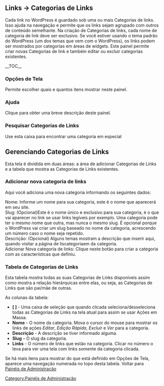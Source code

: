 {{Languages|
{{en|Links Link Categories SubPanel}}
{{ja|Links Link Categories SubPanel}}
{{pt-br|Painel Categorias de Links}}
}}
{{Comunidade WP-Brasil}}
{{Traduz}} 
{{Caixa-full-border|Nota|A partir da versão 3.5, a o gerenciador de links (blogroll) ficará escondido para novas instalações e quaisquer instalações existentes do WordPress que não criaram nenhum link no gerenciados. 

Se você está atualizando a partir de uma versão anterior do WordPress e possui link guardados no gerenciador, ele vai continuar a aparecendo no menu da esquerda, normalmente. 

Se você gostaria de ativar o gerenciador em sua instalação você pode baixar e instalar o plugin [http://wordpress.org/extend/plugins/link-manager/ Link Manager]. Esta página ainda é relevante para qualquer usuário com um Gestor de ligações existentes ou com o plugin instalado.}}

==Links &rarr; Categorias de Links==

Cada link no WordPress é guardado sob uma ou mais Categorias de links. Isso ajuda na navegação e permite que os links sejam agrupado com outros de conteúdo semelhante. Na criação de Categorias de links, cada nome de categoria de link deve ser exclusivo. Se você estiver usando o tema padrão do WordPress (um dos temas que vem com o WordPress), os links podem ser mostrados por categorias em áreas de widgets. Este painel permite criar novas Categorias de link e também editar ou excluir categorias existentes.

{{Imagens|[[Image:painel-links-categorias.png|750px]]|Painel de categorias de links}}
__TOC__

===Opções de Tela===
Permite escolher quais e quantos itens mostrar neste painel.

===Ajuda===
Clique para obter uma breve descrição deste painel.

===Pesquisar Categorias de Links===
Use esta caixa para encontrar uma categoria em especial

==Gerenciando Categorias de Links==
Esta tela é dividida em duas áreas: a área de adicionar Categorias de Links e a tabela que mostra as Categorias de Links existentes.

===Adicionar nova categoria de links===
Aqui você adiciona uma nova categoria informando os seguintes dados:

;Nome: Informe um nome para sua categoria, este é o nome que aparecerá em seu site.
;Slug: (Opcional)Este é o nome único e exclusivo para sua categoria, é o que vai aparecer no link se usar links legíveis por exemplo. Uma categoria pode ter o mesmo nome que outra, mas nunca o mesmo slug. É opcional porque o WordPress vai criar um slug baseado no nome da categoria, acrescendo um número caso o nome seja repetido.
;Descrição: (Opcional) Alguns temas mostram a descrição que inserir aqui, quando visitar a página de liscategoriaem da categoria.
;Adicionar Nova categoria de links:  Clique neste botão para criar a categoria com as características que definiu.

===Tabela de Categorias de Links===
Esta tabela mostra todas as suas Categorias de Links disponíveis assim como mostra a relação hierárquicas entre elas, ou seja, as Categorias de Links que são pai/mãe de outras.

As colunas da tabela:

*'''[ ]''' - Uma caixa de seleção que quando clicada seleciona/desseleciona todas as Categorias de Links na tela atual para assim se usar Ações em Massa.
*'''Nome''' - O nome da categoria. Mova o cursor do mouse para mostrar os links de ações ''Editar'', ''Edição Rápida'', ''Excluir'' e ''Ver'' para a categoria.
*'''Descrição''' - A descrição se tiver informado alguma.
*'''Slug''' – O slug da categoria.
*'''Links''' - O número de links que estão na categoria. Clicar no número o leva para ver uma tela com links somente da categoria clicada.

Se há mais itens para mostrar do que está definido em Opções de Tela, aparece uma navegação numerada no topo desta tabela.
{{Edição}}
Voltar para [[pt-br:Painéis de Administração| Painéis de Administração]]
[[Category:Painéis de Administração]]

{{Painel de Administração}}
{{DEFAULTSORT:C}}